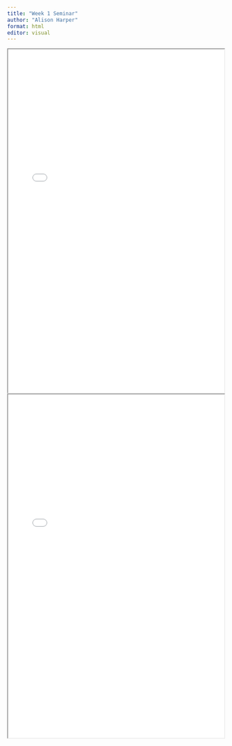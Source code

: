 ```yaml
---
title: "Week 1 Seminar"
author: "Alison Harper"
format: html
editor: visual
---
```


::: {.callout-tip title="Seminar 1 materials for 2023_2024: Introduction" collapse=true}

<iframe width="100%" height="800" src="Week1_introduction.pdf">

</iframe>

:::

::: {.callout-tip title="Seminar 1 materials for 2023_2024: Workshop" collapse=true}

<iframe width="100%" height="800" src="WEEK1_workshop.pdf">

</iframe>

:::
